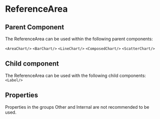 
# ReferenceArea

<Meta of={ComponentStories} />

<Canvas>
  <Story name="API" of={ComponentStories} />
</Canvas>

## Parent Component

The ReferenceArea can be used within the following parent components:

`<AreaChart/>` `<BarChart/>` `<LineChart/>` `<ComposedChart/>` `<ScatterChart/>`

## Child component

The ReferenceArea can be used with the following child components: `<Label/>`

## Properties

Properties in the groups Other and Internal are not recommended to be used.

<Controls of={ComponentStories.API} />
